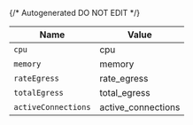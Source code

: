 {/* Autogenerated DO NOT EDIT  */}

| Name                | Value               |
| ------------------- | ------------------- |
| `cpu`               | cpu                 |
| `memory`            | memory              |
| `rateEgress`        | rate_egress         |
| `totalEgress`       | total_egress        |
| `activeConnections` | active_connections  |

